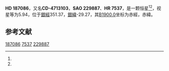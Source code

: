 {{Starbox begin
| name = HD 187086
}}
{{Starbox observe
| epoch = [[J2000.0|J2000.0]]
| constell = {{星座名待查}}<ref name=SIMBAD>{{cite web
 | url=http://simbad.u-strasbg.fr/simbad/sim-id?Ident=HR+7537
 | title =Pulsating variable Star
 | publisher=Centre de Données astronomiques de Strasbourg
 | work=SIMBAD
 | accessdate=2012-07-13}}</ref><ref name=DATA>{{cite web
 | url=http://vizier.u-strasbg.fr/viz-bin/VizieR-5?-out.add=.&-source=5050&-corr=PK=HR&-out.max=9999&HR=7537
 | title=VizieR Detailed Page
 | accessdate=2012-07-13
 | archive-date=2019-02-16
 | archive-url=https://web.archive.org/web/20190216094129/http://vizier.u-strasbg.fr/viz-bin/VizieR-5?-out.add=.&-source=5050&-corr=PK=HR&-out.max=9999&HR=7537
 | dead-url=no
 }}</ref>
| 星官 = 
| ra = {{RA|19|50|13.8}}<ref name=SIMBAD /><ref name=DATA />
| dec = {{DEC|-47|33|26}}<ref name=SIMBAD /><ref name=DATA />
| appmag_v = 5.94<ref name=SIMBAD /><ref name=DATA />
}}
{{Starbox character
| class = M1III<ref name=SIMBAD /><ref name=DATA />
| b-v = 1.7<ref name=SIMBAD /><ref name=DATA />
| u-b = 1.97<ref name=SIMBAD /><ref name=DATA />
| r-i = <ref name=SIMBAD /><ref name=DATA />
| variable = 
}}
{{Starbox astrometry
| radial_v = 1.97
| prop_mo_ra = -65
| parallax = 
| p_error = 
}}
{{Starbox catalog
| names =CD-4713103，[[SAO星表|SAO]] 229887，[[HD星表|HD]] 187086，[[HR星表|HR]] 7537}}
{{Starbox reference |Simbad=HR+7537}}
{{Starbox end}}

'''HD 187086'''，又名'''CD-4713103'''，'''SAO 229887'''、'''HR 7537'''，是一颗恒星<ref name=SIMBAD /><ref name=DATA />，视星等为5.94，位于[[銀道座標系|銀經]]351.37，[[銀道座標系|銀緯]]-29.27，其[[B1900.0|B1900.0]]坐标为赤經{{RA|19|42|55.3}}，赤緯{{DEC|-47|-29.27|25}}。

== 参考文献 ==
{{reflist}}

{{star-stub}}

[[Category:HD和HDE天體|187086]]
[[Category:HR天體|7537]]
[[Category:SAO天體|229887]]